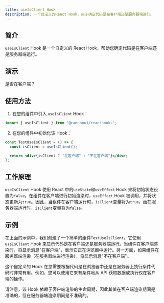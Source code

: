 ```yaml
---
title: useIsClient Hook
description: 一个自定义的React Hook，用于确定代码是在客户端还是服务器端运行。
---
```



## 简介

`useIsClient` Hook 是一个自定义的 React Hook，帮助您确定代码是在客户端还是服务器端运行。

## 演示

<div style="margin-top: 3%;">
  是否在客户端？
  <UseIsClient client:only />
</div>

## 使用方法

1. 在您的组件中引入 `useIsClient` Hook：

```jsx
import { useIsClient } from "@cannonui/reacthooks";
```

2. 在您的组件中初始化该 Hook：

```jsx
const TestUseIsClient = () => {
  const isClient = useIsClient();

  return <div>{isClient ? "在客户端" : "不在客户端"}</div>;
};
```

## 工作原理

`useIsClient` Hook 使用 React 中的`useState`和`useEffect` Hook 来将初始状态设置为`false`。在组件在客户端进行初始渲染时，`useEffect` Hook 被调用，并将状态更新为`true`。因此，当组件在客户端运行时，`isClient`变量将为`true`，而在服务器端运行时，`isClient`变量将为`false`。

## 示例

在上面的示例中，我们创建了一个简单的组件`TestUseIsClient`，它使用`useIsClient` Hook 来显示代码是在客户端还是服务器端运行。当组件在客户端渲染时，将显示消息"在客户端"，表示它正在浏览器中运行。另一方面，如果组件在服务器端渲染（在服务器端进行渲染），将显示消息"不在客户端"。

这个自定义的 Hook 在您需要根据代码是在浏览器中还是在服务器上执行条件代码时非常有用。例如，您可以使用它来有条件地从 API 获取数据或执行仅在客户端的操作。

请注意，该 Hook 依赖于客户端渲染的生命周期，因此其值在客户端渲染期间是准确的，但在服务器端渲染期间是不准确的。
